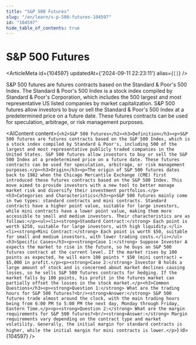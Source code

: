 ```yaml
---
title: "S&P 500 Futures"
slug: "/en/learn/s-p-500-futures-104597"
id: "104597"
hide_table_of_contents: true
---
```



# S&P 500 Futures

<ArticleMeta id={104597} updatedAt={'2024-09-11 22:23:11'} alias={`[]`} />
<div className='border-solid border-b border-t-0 my-4 border-[var(--ifm-color-gray-300)]' />

S&P 500 futures are futures contracts based on the Standard & Poor's 500 Index. The Standard & Poor's 500 Index is a stock index compiled by Standard & Poor's Corporation, which includes the 500 largest and most representative US listed companies by market capitalization. S&P 500 futures allow investors to buy or sell the Standard & Poor's 500 Index at a predetermined price on a future date. These futures contracts can be used for speculation, arbitrage, or risk management purposes.

<AIContent content={`<h2>S&P 500 Futures</h2><h3>Definition</h3><p>S&P 500 futures are futures contracts based on the S&P 500 Index, which is a stock index compiled by Standard & Poor's, including 500 of the largest and most representative publicly traded companies in the United States. S&P 500 futures allow investors to buy or sell the S&P 500 Index at a predetermined price on a future date. These futures contracts can be used for speculation, arbitrage, or risk management purposes.</p><h3>Origin</h3><p>The origin of S&P 500 futures dates back to 1982 when the Chicago Mercantile Exchange (CME) first introduced these futures contracts based on the S&P 500 Index. This move aimed to provide investors with a new tool to better manage market risk and diversify their investment portfolios.</p><h3>Categories and Characteristics</h3><p>S&P 500 futures mainly come in two types: standard contracts and mini contracts. Standard contracts have a higher point value, suitable for large investors, while mini contracts have a lower point value, making them more accessible to small and medium investors. Their characteristics are as follows:</p><ul><li><strong>Standard Contract:</strong> Each point is worth $250, suitable for large investors, with high liquidity.</li><li><strong>Mini Contract:</strong> Each point is worth $50, suitable for small and medium investors, with lower trading costs.</li></ul><h3>Specific Cases</h3><p><strong>Case 1:</strong> Suppose Investor A expects the market to rise in the future, so he buys an S&P 500 futures contract at the current level. If the market rises by 100 points as expected, he will earn 100 points * $50 (mini contract) = $5,000 in profit.</p><p><strong>Case 2:</strong> Investor B holds a large amount of stock and is concerned about market declines causing losses, so he sells S&P 500 futures contracts for hedging. If the market falls by 100 points, his profit in the futures market can partially offset the losses in the stock market.</p><h3>Common Questions</h3><p><strong>Question 1:</strong> What are the trading hours for S&P 500 futures?<br/><strong>Answer:</strong> S&P 500 futures trade almost around the clock, with the main trading hours being from 6:00 PM to 5:00 PM the next day, Monday through Friday, Eastern Time.</p><p><strong>Question 2:</strong> What are the margin requirements for S&P 500 futures?<br/><strong>Answer:</strong> Margin requirements vary depending on the contract type and market volatility. Generally, the initial margin for standard contracts is higher, while the initial margin for mini contracts is lower.</p>`} id={104597} />
